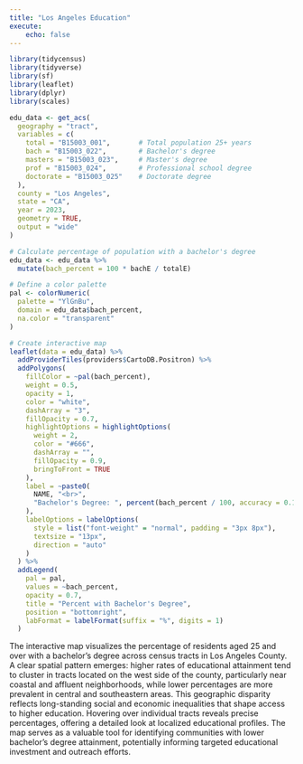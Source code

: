 ```yaml
---
title: "Los Angeles Education"
execute:
    echo: false
---
```


```r
library(tidycensus)
library(tidyverse)
library(sf)
library(leaflet)
library(dplyr)
library(scales)
```

```r
edu_data <- get_acs(
  geography = "tract",
  variables = c(
    total = "B15003_001",       # Total population 25+ years
    bach = "B15003_022",        # Bachelor's degree
    masters = "B15003_023",     # Master's degree
    prof = "B15003_024",        # Professional school degree
    doctorate = "B15003_025"    # Doctorate degree
  ),
  county = "Los Angeles",
  state = "CA",
  year = 2023,
  geometry = TRUE,
  output = "wide"
)
```

```r
# Calculate percentage of population with a bachelor's degree
edu_data <- edu_data %>%
  mutate(bach_percent = 100 * bachE / totalE)

# Define a color palette
pal <- colorNumeric(
  palette = "YlGnBu",
  domain = edu_data$bach_percent,
  na.color = "transparent"
)

# Create interactive map
leaflet(data = edu_data) %>%
  addProviderTiles(providers$CartoDB.Positron) %>%
  addPolygons(
    fillColor = ~pal(bach_percent),
    weight = 0.5,
    opacity = 1,
    color = "white",
    dashArray = "3",
    fillOpacity = 0.7,
    highlightOptions = highlightOptions(
      weight = 2,
      color = "#666",
      dashArray = "",
      fillOpacity = 0.9,
      bringToFront = TRUE
    ),
    label = ~paste0(
      NAME, "<br>",
      "Bachelor's Degree: ", percent(bach_percent / 100, accuracy = 0.1)
    ),
    labelOptions = labelOptions(
      style = list("font-weight" = "normal", padding = "3px 8px"),
      textsize = "13px",
      direction = "auto"
    )
  ) %>%
  addLegend(
    pal = pal,
    values = ~bach_percent,
    opacity = 0.7,
    title = "Percent with Bachelor's Degree",
    position = "bottomright",
    labFormat = labelFormat(suffix = "%", digits = 1)
  )

```

The interactive map visualizes the percentage of residents aged 25 and over with a bachelor's degree across census tracts in Los Angeles County. A clear spatial pattern emerges: higher rates of educational attainment tend to cluster in tracts located on the west side of the county, particularly near coastal and affluent neighborhoods, while lower percentages are more prevalent in central and southeastern areas. This geographic disparity reflects long-standing social and economic inequalities that shape access to higher education. Hovering over individual tracts reveals precise percentages, offering a detailed look at localized educational profiles. The map serves as a valuable tool for identifying communities with lower bachelor's degree attainment, potentially informing targeted educational investment and outreach efforts.
